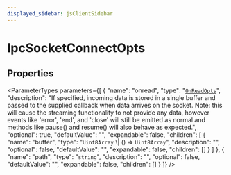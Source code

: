 ```yaml
---
displayed_sidebar: jsClientSidebar
---
```



# IpcSocketConnectOpts

## Properties

<ParameterTypes parameters={[
  {
    "name": "onread",
    "type": "[`OnReadOpts`](internal.OnReadOpts.mdx)",
    "description": "If specified, incoming data is stored in a single buffer and passed to the supplied callback when data arrives on the socket. Note: this will cause the streaming functionality to not provide any data, however events like 'error', 'end', and 'close' will still be emitted as normal and methods like pause() and resume() will also behave as expected.",
    "optional": true,
    "defaultValue": "",
    "expandable": false,
    "children": [
      {
        "name": "buffer",
        "type": "`Uint8Array` \\| () => `Uint8Array`",
        "description": "",
        "optional": false,
        "defaultValue": "",
        "expandable": false,
        "children": []
      }
    ]
  },
  {
    "name": "path",
    "type": "`string`",
    "description": "",
    "optional": false,
    "defaultValue": "",
    "expandable": false,
    "children": []
  }
]} />

